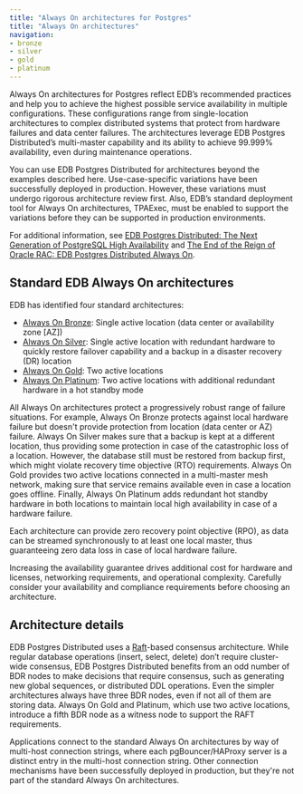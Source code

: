 ```yaml
---
title: "Always On architectures for Postgres"
title: "Always On architectures"
navigation:
- bronze
- silver
- gold
- platinum
---
```


Always On architectures for Postgres reflect EDB’s recommended practices and help you to achieve the highest possible service availability in multiple configurations. These configurations range from single-location architectures to complex distributed systems that protect from hardware failures and data center failures. The architectures leverage EDB Postgres Distributed’s multi-master capability and its ability to achieve 99.999% availability, even during maintenance operations.

You can use EDB Postgres Distributed for architectures beyond the examples described here. Use-case-specific variations have been successfully deployed in production. However, these variations must undergo rigorous architecture review first. Also, EDB’s standard deployment tool for Always On architectures, TPAExec, must be enabled to support the variations before they can be supported in production environments.

For additional information, see [EDB Postgres Distributed: The Next Generation of PostgreSQL High Availability](https://info.enterprisedb.com/WhitePaperPostgres-BDRTheNextGenerationofPostgreSQLHighAvailability.html?_ga=2.95771928.561267847.1631518032-2107066053.1628865149) and [The End of the Reign of Oracle RAC: EDB Postgres Distributed Always On](https://info.enterprisedb.com/White_Paper_The_End_of_the_Reign_of_OracleRAC_Postgres-BDR_Always_On.html?_ga=2.95771928.561267847.1631518032-2107066053.1628865149).

## Standard EDB Always On architectures

EDB has identified four standard architectures:

-  [Always On Bronze](bronze): Single active location (data center or availability zone \[AZ\])
-  [Always On Silver](silver): Single active location with redundant hardware to quickly restore failover capability and a backup in a disaster recovery (DR) location
-  [Always On Gold](gold): Two active locations
-  [Always On Platinum](platinum): Two active locations with additional redundant hardware in a hot standby mode

All Always On architectures protect a progressively robust range of failure situations. For example, Always On Bronze protects against local hardware failure but doesn't provide protection from location (data center or AZ) failure. Always On Silver makes sure that a backup is kept at a different location, thus providing some protection in case of the catastrophic loss of a location. However, the database still must be restored from backup first, which might violate recovery time objective (RTO) requirements. Always On Gold provides two active locations connected in a multi-master mesh network, making sure that service remains available even in case a location goes offline. Finally, Always On Platinum adds redundant hot standby hardware in both locations to maintain local high availability in case of a hardware failure.

Each architecture can provide zero recovery point objective (RPO), as data can be streamed synchronously to at least one local master, thus guaranteeing zero data loss in case of local hardware failure.

Increasing the availability guarantee drives additional cost for hardware and licenses, networking requirements, and operational complexity. Carefully consider your availability and compliance requirements before choosing an architecture.

## Architecture details

EDB Postgres Distributed uses a [Raft](https://raft.github.io)-based consensus architecture. While regular database operations (insert, select, delete) don’t require cluster-wide consensus, EDB Postgres Distributed benefits from an odd number of BDR nodes to make decisions that require consensus, such as generating new global sequences, or distributed DDL operations. Even the simpler architectures always have three BDR nodes, even if not all of them are storing data. Always On Gold and Platinum, which use two active locations, introduce a fifth BDR node as a witness node to support the RAFT requirements.

Applications connect to the standard Always On architectures by way of multi-host connection strings, where each pgBouncer/HAProxy server is a distinct entry in the multi-host connection string. Other connection mechanisms have been successfully deployed in production, but they're not part of the standard Always On architectures.












